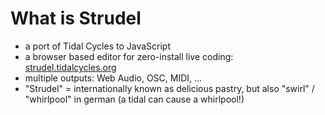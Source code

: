 # What is Strudel

- a port of Tidal Cycles to JavaScript
- a browser based editor for zero-install live coding: [strudel.tidalcycles.org](https://strudel.tidalcycles.org)
- multiple outputs: Web Audio, OSC, MIDI, ...
- "Strudel" = internationally known as delicious pastry, but also "swirl" / "whirlpool" in german (a tidal can cause a whirlpool!)
